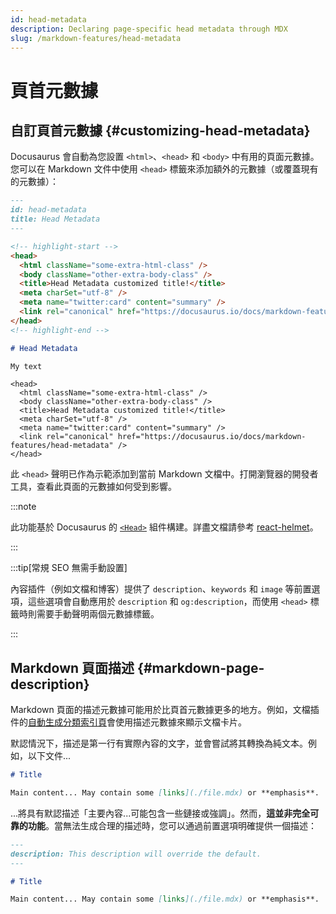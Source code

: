 ```yaml
---
id: head-metadata
description: Declaring page-specific head metadata through MDX
slug: /markdown-features/head-metadata
---
```


# 頁首元數據

## 自訂頁首元數據 {#customizing-head-metadata}

Docusaurus 會自動為您設置 `<html>`、`<head>` 和 `<body>` 中有用的頁面元數據。您可以在 Markdown 文件中使用 `<head>` 標籤來添加額外的元數據（或覆蓋現有的元數據）：

```md title="markdown-features-head-metadata.mdx"
---
id: head-metadata
title: Head Metadata
---

<!-- highlight-start -->
<head>
  <html className="some-extra-html-class" />
  <body className="other-extra-body-class" />
  <title>Head Metadata customized title!</title>
  <meta charSet="utf-8" />
  <meta name="twitter:card" content="summary" />
  <link rel="canonical" href="https://docusaurus.io/docs/markdown-features/head-metadata" />
</head>
<!-- highlight-end -->

# Head Metadata

My text
```

```mdx-code-block
<head>
  <html className="some-extra-html-class" />
  <body className="other-extra-body-class" />
  <title>Head Metadata customized title!</title>
  <meta charSet="utf-8" />
  <meta name="twitter:card" content="summary" />
  <link rel="canonical" href="https://docusaurus.io/docs/markdown-features/head-metadata" />
</head>
```

此 `<head>` 聲明已作為示範添加到當前 Markdown 文檔中。打開瀏覽器的開發者工具，查看此頁面的元數據如何受到影響。

:::note

此功能基於 Docusaurus 的 [`<Head>`](./../../docusaurus-core.mdx#head) 組件構建。詳盡文檔請參考 [react-helmet](https://github.com/nfl/react-helmet)。

:::

:::tip[常規 SEO 無需手動設置]

內容插件（例如文檔和博客）提供了 `description`、`keywords` 和 `image` 等前置選項，這些選項會自動應用於 `description` 和 `og:description`，而使用 `<head>` 標籤時則需要手動聲明兩個元數據標籤。

:::

## Markdown 頁面描述 {#markdown-page-description}

Markdown 頁面的描述元數據可能用於比頁首元數據更多的地方。例如，文檔插件的[自動生成分類索引頁](../docs/sidebar/items.mdx#generated-index-page)會使用描述元數據來顯示文檔卡片。

默認情況下，描述是第一行有實際內容的文字，並會嘗試將其轉換為純文本。例如，以下文件...

```md
# Title

Main content... May contain some [links](./file.mdx) or **emphasis**.
```

...將具有默認描述「主要內容...可能包含一些鏈接或強調」。然而，**這並非完全可靠的功能**。當無法生成合理的描述時，您可以通過前置選項明確提供一個描述：

```md
---
description: This description will override the default.
---

# Title

Main content... May contain some [links](./file.mdx) or **emphasis**.
```
